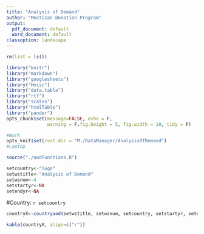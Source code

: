 ```yaml
---
title: "Analysis of Demand"
author: "Mectizan Donation Program"
output:
  pdf_document: default
  word_document: default
classoption: landscape
---
```


```r

rm(list = ls())

library("knitr")
library("markdown")
library("googlesheets")
library("Hmisc")
library("data.table")
library("rtf")
library("scales")
library("htmlTable")
library("pander")
opts_chunk$set(message=FALSE, echo = F,
               warning = F,fig.height = 5, fig.width = 10, tidy = F)

#Work
opts_knit$set(root.dir = "M:/DataManager/AnalysisOfDemand")
#Laptop

source("./aodFunctions.R")
```

```r
setcountry<-"Togo"
setwstitle<-"Analysis of Demand"
setwsnum<-4
setstartyr<-NA
setendyr<-NA
```

#Country: `r setcountry`


```r

countryX<-countryaod(setwstitle, setwsnum, setcountry, setstartyr, setendyr)

```

```r

kable(countryX, align=c("r"))


```
